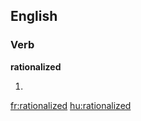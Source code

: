 
==English==

===Verb===
'''rationalized'''

# {{past of|[[rationalize]]}}

[[fr:rationalized]]
[[hu:rationalized]]
